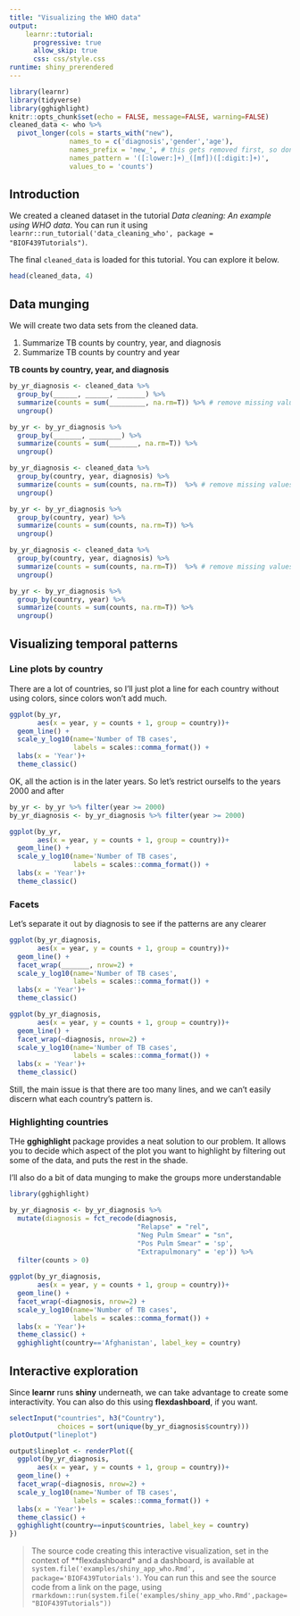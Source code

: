 ```yaml
---
title: "Visualizing the WHO data"
output: 
    learnr::tutorial:
      progressive: true
      allow_skip: true
      css: css/style.css
runtime: shiny_prerendered
---
```


```r
library(learnr)
library(tidyverse)
library(gghighlight)
knitr::opts_chunk$set(echo = FALSE, message=FALSE, warning=FALSE)
cleaned_data <- who %>% 
  pivot_longer(cols = starts_with("new"),
               names_to = c('diagnosis','gender','age'),
               names_prefix = 'new_', # this gets removed first, so don't include in regex
               names_pattern = '([:lower:]+)_([mf])([:digit:]+)',
               values_to = 'counts')
```

## Introduction

We created a cleaned dataset in the tutorial _Data cleaning: An example using WHO data_. You can run it using `learnr::run_tutorial('data_cleaning_who', package = "BIOF439Tutorials")`. 

The final `cleaned_data` is loaded for this tutorial. You can explore it below.

```r
head(cleaned_data, 4)
```



## Data munging


We will create two data sets from the cleaned data. 

1. Summarize TB counts by country, year, and diagnosis
1. Summarize TB counts by country and year

**TB counts by country, year, and diagnosis**

```r
by_yr_diagnosis <- cleaned_data %>% 
  group_by(______, ______, _______) %>% 
  summarize(counts = sum(_________, na.rm=T)) %>% # remove missing values before summing
  ungroup()

by_yr <- by_yr_diagnosis %>% 
  group_by(_______, ________) %>% 
  summarize(counts = sum(_______, na.rm=T)) %>% 
  ungroup()
```

```r
by_yr_diagnosis <- cleaned_data %>% 
  group_by(country, year, diagnosis) %>% 
  summarize(counts = sum(counts, na.rm=T))  %>% # remove missing values before summing
  ungroup()

by_yr <- by_yr_diagnosis %>% 
  group_by(country, year) %>% 
  summarize(counts = sum(counts, na.rm=T)) %>% 
  ungroup()
```

```r
by_yr_diagnosis <- cleaned_data %>% 
  group_by(country, year, diagnosis) %>% 
  summarize(counts = sum(counts, na.rm=T))  %>% # remove missing values before summing
  ungroup()

by_yr <- by_yr_diagnosis %>% 
  group_by(country, year) %>% 
  summarize(counts = sum(counts, na.rm=T)) %>% 
  ungroup()
```

## Visualizing temporal patterns

### Line plots by country

There are a lot of countries, so I'll just plot a line for 
each country without using colors, since colors won't add much.

```r
ggplot(by_yr, 
       aes(x = year, y = counts + 1, group = country))+
  geom_line() + 
  scale_y_log10(name='Number of TB cases',
                labels = scales::comma_format()) + 
  labs(x = 'Year')+
  theme_classic()
```


OK, all the action is in the later years. So let's restrict ourselfs 
to the years 2000 and after

```r
by_yr <- by_yr %>% filter(year >= 2000)
by_yr_diagnosis <- by_yr_diagnosis %>% filter(year >= 2000)

ggplot(by_yr, 
       aes(x = year, y = counts + 1, group = country))+
  geom_line() + 
  scale_y_log10(name='Number of TB cases',
                labels = scales::comma_format()) + 
  labs(x = 'Year')+
  theme_classic()
```

### Facets

Let's separate it out by diagnosis to see if the patterns are any clearer

```r
ggplot(by_yr_diagnosis,
       aes(x = year, y = counts + 1, group = country))+
  geom_line() + 
  facet_wrap(_______, nrow=2) + 
  scale_y_log10(name='Number of TB cases',
                labels = scales::comma_format()) + 
  labs(x = 'Year')+
  theme_classic()
```
```r
ggplot(by_yr_diagnosis,
       aes(x = year, y = counts + 1, group = country))+
  geom_line() + 
  facet_wrap(~diagnosis, nrow=2) + 
  scale_y_log10(name='Number of TB cases',
                labels = scales::comma_format()) + 
  labs(x = 'Year')+
  theme_classic()
```

Still, the main issue is that there are too many lines, and we can't easily discern what each country's pattern is. 

### Highlighting countries

THe **gghighlight** package provides a neat solution to our problem. It allows you to decide which aspect of the plot you want to highlight by filtering out some of the data, and puts the rest in the shade. 

I'll also do a bit of data munging to make the groups more understandable

```r
library(gghighlight)

by_yr_diagnosis <- by_yr_diagnosis %>% 
  mutate(diagnosis = fct_recode(diagnosis,
                                "Relapse" = "rel",
                                "Neg Pulm Smear" = "sn",
                                "Pos Pulm Smear" = 'sp',
                                "Extrapulmonary" = 'ep')) %>% 
  filter(counts > 0)
  
ggplot(by_yr_diagnosis,
       aes(x = year, y = counts + 1, group = country))+
  geom_line() + 
  facet_wrap(~diagnosis, nrow=2) + 
  scale_y_log10(name='Number of TB cases',
                labels = scales::comma_format()) + 
  labs(x = 'Year')+
  theme_classic() + 
  gghighlight(country=='Afghanistan', label_key = country)
```

## Interactive exploration

Since **learnr** runs **shiny** underneath, we can take advantage to
create some interactivity. You can also do this using **flexdashboard**, if you want.

```r
selectInput("countries", h3("Country"),
            choices = sort(unique(by_yr_diagnosis$country)))
plotOutput("lineplot")
```

```r
output$lineplot <- renderPlot({
  ggplot(by_yr_diagnosis,
       aes(x = year, y = counts + 1, group = country))+
  geom_line() + 
  facet_wrap(~diagnosis, nrow=2) +
  scale_y_log10(name='Number of TB cases',
                labels = scales::comma_format()) + 
  labs(x = 'Year')+
  theme_classic() + 
  gghighlight(country==input$countries, label_key = country)
})
```

> The source code creating this interactive visualization, set in the 
context of **flexdashboard* and a dashboard, is available at `system.file('examples/shiny_app_who.Rmd', package='BIOF439Tutorials')`. 
You can run this and see the source code from a link on the page, using
`rmarkdown::run(system.file('examples/shiny_app_who.Rmd',package="BIOF439Tutorials"))`

